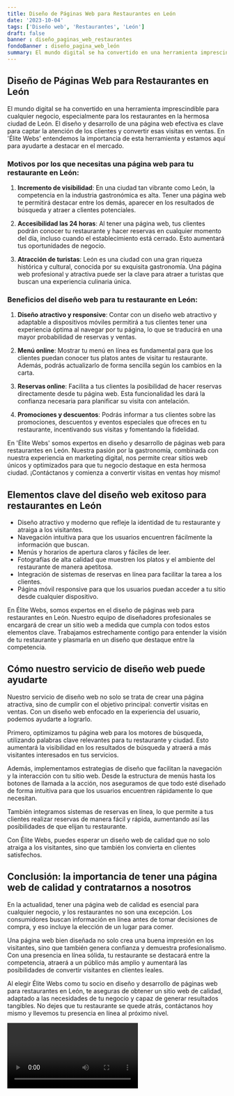 ```yaml
---
title: Diseño de Páginas Web para Restaurantes en León
date: '2023-10-04'
tags: ['Diseño web', 'Restaurantes', 'León']
draft: false
banner : diseño_paginas_web_restaurantes
fondoBanner : diseño_pagina_web_león
summary: El mundo digital se ha convertido en una herramienta imprescindible para cualquier negocio, especialmente para los restaurantes en la hermosa ciudad de León. El diseño y desarrollo de una página web efectiva es clave para captar la atención de los clientes y convertir esas visitas en ventas. En 'Élite Webs' entendemos la importancia de esta herramienta y estamos aquí para ayudarte a destacar en el mercado.
---
```


## Diseño de Páginas Web para Restaurantes en León

El mundo digital se ha convertido en una herramienta imprescindible para cualquier negocio, especialmente para los restaurantes en la hermosa ciudad de León. El diseño y desarrollo de una página web efectiva es clave para captar la atención de los clientes y convertir esas visitas en ventas. En 'Élite Webs' entendemos la importancia de esta herramienta y estamos aquí para ayudarte a destacar en el mercado.

### Motivos por los que necesitas una página web para tu restaurante en León:

1. **Incremento de visibilidad**: En una ciudad tan vibrante como León, la competencia en la industria gastronómica es alta. Tener una página web te permitirá destacar entre los demás, aparecer en los resultados de búsqueda y atraer a clientes potenciales.

2. **Accesibilidad las 24 horas**: Al tener una página web, tus clientes podrán conocer tu restaurante y hacer reservas en cualquier momento del día, incluso cuando el establecimiento está cerrado. Esto aumentará tus oportunidades de negocio.

3. **Atracción de turistas**: León es una ciudad con una gran riqueza histórica y cultural, conocida por su exquisita gastronomía. Una página web profesional y atractiva puede ser la clave para atraer a turistas que buscan una experiencia culinaria única.

### Beneficios del diseño web para tu restaurante en León:

1. **Diseño atractivo y responsive**: Contar con un diseño web atractivo y adaptable a dispositivos móviles permitirá a tus clientes tener una experiencia óptima al navegar por tu página, lo que se traducirá en una mayor probabilidad de reservas y ventas.

2. **Menú online**: Mostrar tu menú en línea es fundamental para que los clientes puedan conocer tus platos antes de visitar tu restaurante. Además, podrás actualizarlo de forma sencilla según los cambios en la carta.

3. **Reservas online**: Facilita a tus clientes la posibilidad de hacer reservas directamente desde tu página web. Esta funcionalidad les dará la confianza necesaria para planificar su visita con antelación.

4. **Promociones y descuentos**: Podrás informar a tus clientes sobre las promociones, descuentos y eventos especiales que ofreces en tu restaurante, incentivando sus visitas y fomentando la fidelidad.

En 'Élite Webs' somos expertos en diseño y desarrollo de páginas web para restaurantes en León. Nuestra pasión por la gastronomía, combinada con nuestra experiencia en marketing digital, nos permite crear sitios web únicos y optimizados para que tu negocio destaque en esta hermosa ciudad. ¡Contáctanos y comienza a convertir visitas en ventas hoy mismo!

<GifSeo />

<Cta />

## Elementos clave del diseño web exitoso para restaurantes en León

- Diseño atractivo y moderno que refleje la identidad de tu restaurante y atraiga a los visitantes.
- Navegación intuitiva para que los usuarios encuentren fácilmente la información que buscan.
- Menús y horarios de apertura claros y fáciles de leer.
- Fotografías de alta calidad que muestren los platos y el ambiente del restaurante de manera apetitosa.
- Integración de sistemas de reservas en línea para facilitar la tarea a los clientes.
- Página móvil responsive para que los usuarios puedan acceder a tu sitio desde cualquier dispositivo.

En Élite Webs, somos expertos en el diseño de páginas web para restaurantes en León. Nuestro equipo de diseñadores profesionales se encargará de crear un sitio web a medida que cumpla con todos estos elementos clave. Trabajamos estrechamente contigo para entender la visión de tu restaurante y plasmarla en un diseño que destaque entre la competencia. 

## Cómo nuestro servicio de diseño web puede ayudarte

Nuestro servicio de diseño web no solo se trata de crear una página atractiva, sino de cumplir con el objetivo principal: convertir visitas en ventas. Con un diseño web enfocado en la experiencia del usuario, podemos ayudarte a lograrlo. 

Primero, optimizamos tu página web para los motores de búsqueda, utilizando palabras clave relevantes para tu restaurante y ciudad. Esto aumentará la visibilidad en los resultados de búsqueda y atraerá a más visitantes interesados en tus servicios.

Además, implementamos estrategias de diseño que facilitan la navegación y la interacción con tu sitio web. Desde la estructura de menús hasta los botones de llamada a la acción, nos aseguramos de que todo esté diseñado de forma intuitiva para que los usuarios encuentren rápidamente lo que necesitan.

También integramos sistemas de reservas en línea, lo que permite a tus clientes realizar reservas de manera fácil y rápida, aumentando así las posibilidades de que elijan tu restaurante.

Con Élite Webs, puedes esperar un diseño web de calidad que no solo atraiga a los visitantes, sino que también los convierta en clientes satisfechos.

## Conclusión: la importancia de tener una página web de calidad y contratarnos a nosotros

En la actualidad, tener una página web de calidad es esencial para cualquier negocio, y los restaurantes no son una excepción. Los consumidores buscan información en línea antes de tomar decisiones de compra, y eso incluye la elección de un lugar para comer.

Una página web bien diseñada no solo crea una buena impresión en los visitantes, sino que también genera confianza y demuestra profesionalismo. Con una presencia en línea sólida, tu restaurante se destacará entre la competencia, atraerá a un público más amplio y aumentará las posibilidades de convertir visitantes en clientes leales.

Al elegir Élite Webs como tu socio en diseño y desarrollo de páginas web para restaurantes en León, te aseguras de obtener un sitio web de calidad, adaptado a las necesidades de tu negocio y capaz de generar resultados tangibles. No dejes que tu restaurante se quede atrás, contáctanos hoy mismo y llevemos tu presencia en línea al próximo nivel.

<Video />

<CtaBot job='Restaurantes' city='León'/>

<Gmaps query='León+españa+maps' />
